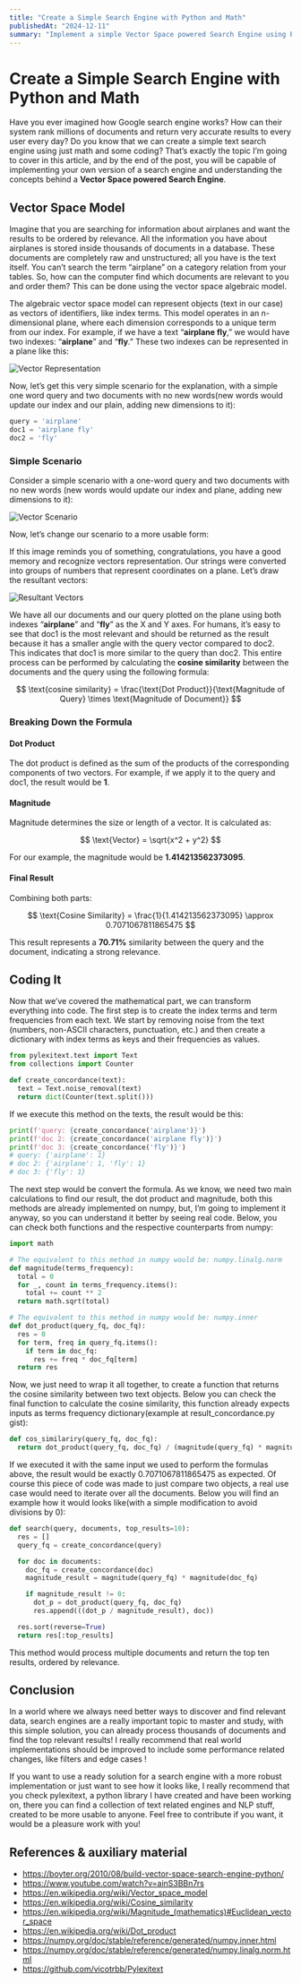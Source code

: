 ```yaml
---
title: "Create a Simple Search Engine with Python and Math"
publishedAt: "2024-12-11"
summary: "Implement a simple Vector Space powered Search Engine using Python and mathematical concepts."
---
```


# Create a Simple Search Engine with Python and Math

Have you ever imagined how Google search engine works? How can their system rank millions of documents and return very accurate results to every user every day? Do you know that we can create a simple text search engine using just math and some coding? That’s exactly the topic I’m going to cover in this article, and by the end of the post, you will be capable of implementing your own version of a search engine and understanding the concepts behind a **Vector Space powered Search Engine**.

## Vector Space Model

Imagine that you are searching for information about airplanes and want the results to be ordered by relevance. All the information you have about airplanes is stored inside thousands of documents in a database. These documents are completely raw and unstructured; all you have is the text itself. You can’t search the term “airplane” on a category relation from your tables. So, how can the computer find which documents are relevant to you and order them? This can be done using the vector space algebraic model.

The algebraic vector space model can represent objects (text in our case) as vectors of identifiers, like index terms. This model operates in an n-dimensional plane, where each dimension corresponds to a unique term from our index. For example, if we have a text “**airplane fly**,” we would have two indexes: “**airplane**” and “**fly**.” These two indexes can be represented in a plane like this:

![Vector Representation](/create-a-simple-search-engine-with-python-and-math/vector_representation.webp)

Now, let’s get this very simple scenario for the explanation, with a simple one word query and two documents with no new words(new words would update our index and our plain, adding new dimensions to it):

```python
query = 'airplane'
doc1 = 'airplane fly'
doc2 = 'fly'
```

### Simple Scenario

Consider a simple scenario with a one-word query and two documents with no new words (new words would update our index and plane, adding new dimensions to it):

![Vector Scenario](/create-a-simple-search-engine-with-python-and-math/vector_scenario.webp)

Now, let’s change our scenario to a more usable form:

If this image reminds you of something, congratulations, you have a good memory and recognize vectors representation. Our strings were converted into groups of numbers that represent coordinates on a plane. Let’s draw the resultant vectors:

![Resultant Vectors](/create-a-simple-search-engine-with-python-and-math/resultant_vectors.webp)

We have all our documents and our query plotted on the plane using both indexes “**airplane**” and “**fly**” as the X and Y axes. For humans, it’s easy to see that doc1 is the most relevant and should be returned as the result because it has a smaller angle with the query vector compared to doc2. This indicates that doc1 is more similar to the query than doc2. This entire process can be performed by calculating the **cosine similarity** between the documents and the query using the following formula:

$$
\text{cosine similarity} = \frac{\text{Dot Product}}{\text{Magnitude of Query} \times \text{Magnitude of Document}}
$$

### Breaking Down the Formula

#### Dot Product

The dot product is defined as the sum of the products of the corresponding components of two vectors. For example, if we apply it to the query and doc1, the result would be **1**.

#### Magnitude

Magnitude determines the size or length of a vector. It is calculated as:

$$
\text{Vector} = \sqrt{x^2 + y^2}
$$

For our example, the magnitude would be **1.414213562373095**.

#### Final Result

Combining both parts:

$$
\text{Cosine Similarity} = \frac{1}{1.414213562373095} \approx 0.7071067811865475
$$

This result represents a **70.71%** similarity between the query and the document, indicating a strong relevance.

## Coding It

Now that we’ve covered the mathematical part, we can transform everything into code. The first step is to create the index terms and term frequencies from each text. We start by removing noise from the text (numbers, non-ASCII characters, punctuation, etc.) and then create a dictionary with index terms as keys and their frequencies as values.

```python
from pylexitext.text import Text
from collections import Counter

def create_concordance(text):
  text = Text.noise_removal(text)
  return dict(Counter(text.split()))
```

If we execute this method on the texts, the result would be this:

```python
print(f'query: {create_concordance('airplane')}')
print(f'doc 2: {create_concordance('airplane fly')}')
print(f'doc 3: {create_concordance('fly')}')
# query: {'airplane': 1}
# doc 2: {'airplane': 1, 'fly': 1}
# doc 3: {'fly': 1}
```

The next step would be convert the formula. As we know, we need two main calculations to find our result, the dot product and magnitude, both this methods are already implemented on numpy, but, I’m going to implement it anyway, so you can understand it better by seeing real code. Below, you can check both functions and the respective counterparts from numpy:

```python
import math

# The equivalent to this method in numpy would be: numpy.linalg.norm
def magnitude(terms_frequency):
  total = 0
  for _, count in terms_frequency.items():
    total += count ** 2
  return math.sqrt(total)

# The equivalent to this method in numpy would be: numpy.inner
def dot_product(query_fq, doc_fq):
  res = 0
  for term, freq in query_fq.items():
    if term in doc_fq:
      res += freq * doc_fq[term]
  return res
```

Now, we just need to wrap it all together, to create a function that returns the cosine similarity between two text objects. Below you can check the final function to calculate the cosine similarity, this function already expects inputs as terms frequency dictionary(example at result_concordance.py gist):

```python
def cos_similariry(query_fq, doc_fq):
  return dot_product(query_fq, doc_fq) / (magnitude(query_fq) * magnitude(doc_fq))
```

If we executed it with the same input we used to perform the formulas above, the result would be exactly 0.7071067811865475 as expected. Of course this piece of code was made to just compare two objects, a real use case would need to iterate over all the documents. Below you will find an example how it would looks like(with a simple modification to avoid divisions by 0):

```python
def search(query, documents, top_results=10):
  res = []
  query_fq = create_concordance(query)

  for doc in documents:
    doc_fq = create_concordance(doc)
    magnitude_result = magnitude(query_fq) * magnitude(doc_fq)

    if magnitude_result != 0:
      dot_p = dot_product(query_fq, doc_fq)
      res.append(((dot_p / magnitude_result), doc))

  res.sort(reverse=True)
  return res[:top_results]
```

This method would process multiple documents and return the top ten results, ordered by relevance.

## Conclusion

In a world where we always need better ways to discover and find relevant data, search engines are a really important topic to master and study, with this simple solution, you can already process thousands of documents and find the top relevant results! I really recommend that real world implementations should be improved to include some performance related changes, like filters and edge cases !

If you want to use a ready solution for a search engine with a more robust implementation or just want to see how it looks like, I really recommend that you check pylexitext, a python library I have created and have been working on, there you can find a collection of text related engines and NLP stuff, created to be more usable to anyone. Feel free to contribute if you want, it would be a pleasure work with you!

## References & auxiliary material

- https://boyter.org/2010/08/build-vector-space-search-engine-python/
- https://www.youtube.com/watch?v=ainS3BBn7rs
- https://en.wikipedia.org/wiki/Vector_space_model
- https://en.wikipedia.org/wiki/Cosine_similarity
- https://en.wikipedia.org/wiki/Magnitude_(mathematics)#Euclidean_vector_space
- https://en.wikipedia.org/wiki/Dot_product
- https://numpy.org/doc/stable/reference/generated/numpy.inner.html
- https://numpy.org/doc/stable/reference/generated/numpy.linalg.norm.html
- https://github.com/vicotrbb/Pylexitext
